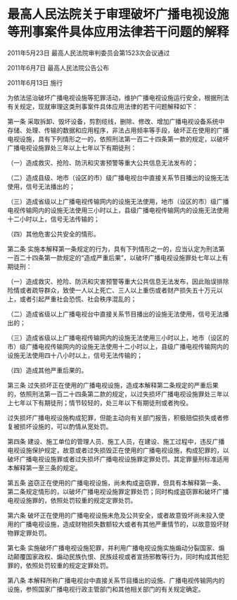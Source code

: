 # 最高人民法院关于审理破坏广播电视设施等刑事案件具体应用法律若干问题的解释

2011年5月23日 最高人民法院审判委员会第1523次会议通过

2011年6月7日 最高人民法院公告公布

2011年6月13日 施行

  

为依法惩治破坏广播电视设施等犯罪活动，维护广播电视设施运行安全，根据刑法有关规定，现就审理这类刑事案件具体应用法律的若干问题解释如下：

第一条 采取拆卸、毁坏设备，剪割缆线，删除、修改、增加广播电视设备系统中存储、处理、传输的数据和应用程序，非法占用频率等手段，破坏正在使用的广播电视设施，具有下列情形之一的，依照刑法第一百二十四条第一款的规定，以破坏广播电视设施罪处三年以上七年以下有期徒刑：

（一）造成救灾、抢险、防汛和灾害预警等重大公共信息无法发布的；

（二）造成县级、地市（设区的市）级广播电视台中直接关系节目播出的设施无法使用，信号无法播出的；

（三）造成省级以上广播电视传输网内的设施无法使用，地市（设区的市）级广播电视传输网内的设施无法使用三小时以上，县级广播电视传输网内的设施无法使用十二小时以上，信号无法传输的；

（四）其他危害公共安全的情形。

第二条 实施本解释第一条规定的行为，具有下列情形之一的，应当认定为刑法第一百二十四条第一款规定的“造成严重后果”，以破坏广播电视设施罪处七年以上有期徒刑：

（一）造成救灾、抢险、防汛和灾害预警等重大公共信息无法发布，因此贻误排除险情或者疏导群众，致使一人以上死亡、三人以上重伤或者财产损失五十万元以上，或者引起严重社会恐慌、社会秩序混乱的；

（二）造成省级以上广播电视台中直接关系节目播出的设施无法使用，信号无法播出的；

（三）造成省级以上广播电视传输网内的设施无法使用三小时以上，地市（设区的市）级广播电视传输网内的设施无法使用十二小时以上，县级广播电视传输网内的设施无法使用四十八小时以上，信号无法传输的；

（四）造成其他严重后果的。

第三条 过失损坏正在使用的广播电视设施，造成本解释第二条规定的严重后果的，依照刑法第一百二十四条第二款的规定，以过失损坏广播电视设施罪处三年以上七年以下有期徒刑；情节较轻的，处三年以下有期徒刑或者拘役。

过失损坏广播电视设施构成犯罪，但能主动向有关部门报告，积极赔偿损失或者修复被损坏设施的，可以酌情从宽处罚。

第四条 建设、施工单位的管理人员、施工人员，在建设、施工过程中，违反广播电视设施保护规定，故意或者过失损毁正在使用的广播电视设施，构成犯罪的，以破坏广播电视设施罪或者过失损坏广播电视设施罪定罪处罚。其定罪量刑标准适用本解释第一至三条的规定。

第五条 盗窃正在使用的广播电视设施，尚未构成盗窃罪，但具有本解释第一条、第二条规定情形的，以破坏广播电视设施罪定罪处罚；同时构成盗窃罪和破坏广播电视设施罪的，依照处罚较重的规定定罪处罚。

第六条 破坏正在使用的广播电视设施未危及公共安全，或者故意毁坏尚未投入使用的广播电视设施，造成财物损失数额较大或者有其他严重情节的，以故意毁坏财物罪定罪处罚。

第七条 实施破坏广播电视设施犯罪，并利用广播电视设施实施煽动分裂国家、煽动颠覆国家政权、煽动民族仇恨、民族歧视或者宣扬邪教等行为，同时构成其他犯罪的，依照处罚较重的规定定罪处罚。

第八条 本解释所称广播电视台中直接关系节目播出的设施、广播电视传输网内的设施，参照国家广播电视行政主管部门和其他相关部门的有关规定确定。